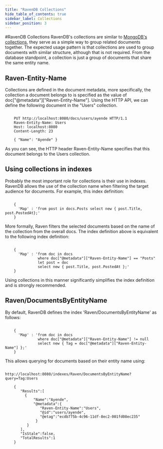 ```yaml
---
title: "RavenDB Collections"
hide_table_of_contents: true
sidebar_label: Collections
sidebar_position: 3
---
```



#RavenDB Collections
RavenDB's collections are similar to [MongoDB's collections](https://docs.mongodb.com/manual/reference/glossary/#term-collection), they serve as a simple way to group related documents together. The expected usage pattern is that collections are used to group documents with similar structure, although that is not required. From the database standpoint, a collection is just a group of documents that share the same entity name.

## Raven-Entity-Name
Collections are defined in the document metadata, more specifically, the collection a document belongs to is specified as the value of doc["@metadata"]["Raven-Entity-Name"]. Using the HTTP API, we can define the following document in the "Users" collection.
```

    PUT http://localhost:8080/docs/users/ayende HTTP/1.1  
    Raven-Entity-Name: Users  
    Host: localhost:8080  
    Content-Length: 23
    
    { "Name": "Ayende" }
```
As you can see, the HTTP header Raven-Entity-Name specifies that this document belongs to the Users collection.

## Using collections in indexes
Probably the most important role for collections is their use in indexes. RavenDB allows the use of the collection name when filtering the target audience for documents.
For example, this index definition:
```

    {  
      'Map' : 'from post in docs.Posts select new { post.Title, post.PostedAt};'  
    }
```
More formally, Raven filters the selected documents based on the name of the collection from the overall docs.
The index definition above is equivalent to the following index definition:
```

    {  
      'Map' : 'from doc in docs  
               where doc["@metadata"]["Raven-Entity-Name"] == "Posts"  
               let post = doc  
               select new { post.Title, post.PostedAt };'  
    }
```
Using collections in this manner significantly simplifies the index definition and is strongly recommended.

## Raven/DocumentsByEntityName
By default, RavenDB defines the index 'Raven/DocumentsByEntityName' as follows:
```

    {  
      'Map' : 'from doc in docs  
               where doc["@metadata"]["Raven-Entity-Name"] != null  
               select new { Tag = doc["@metadata"]["Raven-Entity-Name"] };'  
    }
```
This allows querying for documents based on their entity name using:
```

http://localhost:8080/indexes/Raven/DocumentsByEntityName?query=Tag:Users

    {
       "Results":[ 
         {
             "Name":"Ayende",
             "@metadata":{
                "Raven-Entity-Name":"Users",
                "@id":"users/ayende",
                "@etag":"ecdb775b-4c96-11df-8ec2-001fd08ec235"
              }
          }
       ],  
       "IsStale":false,  
       "TotalResults":1  
    }
```